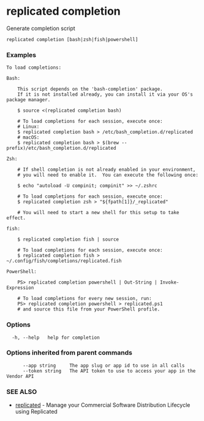 # replicated completion

Generate completion script

```
replicated completion [bash|zsh|fish|powershell]
```

### Examples

```
To load completions:

Bash:

	This script depends on the 'bash-completion' package.
	If it is not installed already, you can install it via your OS's package manager.

	$ source <(replicated completion bash)

	# To load completions for each session, execute once:
	# Linux:
	$ replicated completion bash > /etc/bash_completion.d/replicated
	# macOS:
	$ replicated completion bash > $(brew --prefix)/etc/bash_completion.d/replicated

Zsh:

	# If shell completion is not already enabled in your environment,
	# you will need to enable it.  You can execute the following once:

	$ echo "autoload -U compinit; compinit" >> ~/.zshrc

	# To load completions for each session, execute once:
	$ replicated completion zsh > "${fpath[1]}/_replicated"

	# You will need to start a new shell for this setup to take effect.

fish:

	$ replicated completion fish | source

	# To load completions for each session, execute once:
	$ replicated completion fish > ~/.config/fish/completions/replicated.fish

PowerShell:

	PS> replicated completion powershell | Out-String | Invoke-Expression

	# To load completions for every new session, run:
	PS> replicated completion powershell > replicated.ps1
	# and source this file from your PowerShell profile.

```

### Options

```
  -h, --help   help for completion
```

### Options inherited from parent commands

```
      --app string     The app slug or app id to use in all calls
      --token string   The API token to use to access your app in the Vendor API
```

### SEE ALSO

* [replicated](replicated)	 - Manage your Commercial Software Distribution Lifecycle using Replicated

